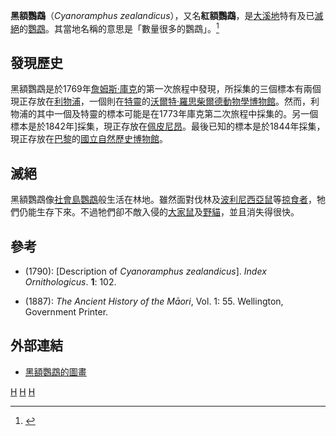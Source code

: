 {{Speciesbox 
| taxon = Cyanoramphus zealandicus
| status = EX
| status_system = iucn3.1
| status_ref = <ref name=IUCN>{{IUCN2006|assessors={{aut|BirdLife International}}|year=2006|id=6000|title=Cyanoramphus zealandicus|downloaded=22 Jun 2006}}</ref>
| extinct = 1850年
| image = Cyanoramphus zealandicus 1849.jpg
| binomial_authority = ([[約翰·萊瑟姆|Latham]], 1790)
| synonyms =
* ''Psittacus zealandicus''
* ''Cyanoramphus erythronotus''
* ''Platycercus phaeton''
}}

'''黑額鸚鵡'''（''Cyanoramphus zealandicus''），又名'''紅額鸚鵡'''，是[[大溪地|大溪地]]特有及已[[滅絕|滅絕]]的[[鸚鵡|鸚鵡]]。其當地名稱的意思是「數量很多的鸚鵡」。<ref name=Tregear1891>{{Cite web en|author=Tregear, Edward Robert|year=1891|url=http://www.nzetc.org/tm/scholarly/metadata-tei-TreMaor.html|title=Maori-Polynesian Comparative Dictionary|publisher=Lyon and Blair|location=Wellington|accessdate=2005-02-16}}</ref>

==發現歷史==
黑額鸚鵡是於1769年[[詹姆斯·庫克|詹姆斯·庫克]]的第一次旅程中發現，所採集的三個標本有兩個現正存放在[[利物浦|利物浦]]，一個則在[[特靈|特靈]]的[[沃爾特·羅思柴爾德動物學博物館|沃爾特·羅思柴爾德動物學博物館]]。然而，利物浦的其中一個及特靈的標本可能是在1773年庫克第二次旅程中採集的。另一個標本是於1842年]採集，現正存放在[[佩皮尼昂|佩皮尼昂]]。最後已知的標本是於1844年採集，現正存放在[[巴黎|巴黎]]的[[國立自然歷史博物館|國立自然歷史博物館]]。

==滅絕==
黑額鸚鵡像[[社會島鸚鵡|社會島鸚鵡]]般生活在林地。雖然面對伐林及[[波利尼西亞鼠|波利尼西亞鼠]]等[[掠食者|掠食者]]，牠們仍能生存下來。不過牠們卻不敵入侵的[[大家鼠|大家鼠]]及[[野貓|野貓]]，並且消失得很快。

==參考==
{{reflist}}
* {{aut|Latham, John}} (1790): [Description of ''Cyanoramphus zealandicus'']. ''Index Ornithologicus''. '''1''': 102.
* {{aut|White, John}} (1887): ''The Ancient History of the Māori'', Vol. 1: 55. Wellington, Government Printer.

==外部連結==
* [https://web.archive.org/web/20070317053726/http://www.extinct.minks-lang.de/7voegel/voegel-bilder/cyanoramphus.zealandicus.jpg 黑額鸚鵡的圖畫]

{{Taxonbar}}
[[Category:1790年描述的鸟类|H]]
[[Category:IUCN紅色名錄絕滅物種|H]]
[[Category:長尾鸚鵡屬|H]]